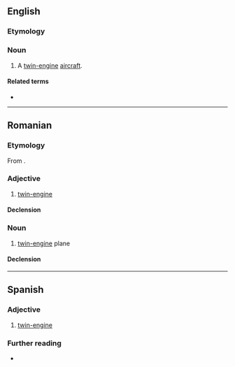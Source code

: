 ==English==

===Etymology===
{{prefix|en|bi|motor}}

===Noun===
{{en-noun}}

# A [[twin-engine]] [[aircraft]].

====Related terms====
* {{l|en|bimotored}}

----

==Romanian==

===Etymology===
From {{bor|ro|fr|bimoteur}}.

===Adjective===
{{ro-adj}}

# [[twin-engine]]

====Declension====
{{ro-decl-adj}}

===Noun===
{{ro-noun|n|bimotoare}}

# [[twin-engine]] plane

====Declension====
{{ro-noun-n|pl=bimotoare}}

----

==Spanish==

===Adjective===
{{es-adj}}

# [[twin-engine]]

===Further reading===
* {{R:DRAE}}